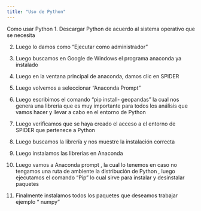 ```yaml
---
title: "Uso de Python"
---
```


Como usar Python 
1.	Descargar Python de acuerdo al sistema operativo que se necesita 

2.	Luego lo damos como “Ejecutar como administrador” 

3.	Luego buscamos en Google de Windows el programa anaconda ya instalado 

4.	Luego en la ventana principal de anaconda, damos clic en SPIDER 

5.	Luego volvemos a seleccionar “Anaconda Prompt”

6.	Luego escribimos el comando “pip install- geopandas” la cual nos genera una librería que es muy importante para todos los análisis que vamos hacer y llevar a cabo en el entorno de Python 

7.	Luego verificamos que se haya creado el acceso a el entorno de SPIDER que pertenece a Python 

8.	Luego buscamos la librería y nos muestre la instalación correcta 

9.	Luego instalamos las librerías en Anaconda 

10.	Luego vamos a Anaconda prompt , la cual lo tenemos en caso no tengamos una ruta de ambiente la distribución de Python , luego ejecutamos el comando “Pip” lo cual sirve para instalar y desinstalar paquetes 

11.	Finalmente instalamos todos los paquetes que deseamos trabajar  ejemplo “ numpy” 
